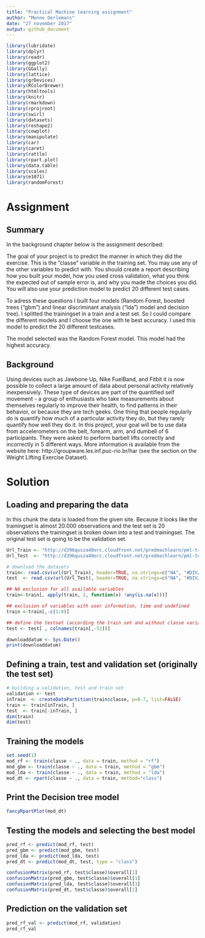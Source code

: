 ---
title: "Practical Machine learning assignment"
author: "Menno Oerlemans"
date: "27 november 2017"
output: github_document
---

```{r setup, include=FALSE}
library(lubridate)
library(dplyr)
library(readr)
library(ggplot2)
library(GGally)
library(lattice)
library(grDevices)
library(RColorBrewer)
library(htmltools)
library(knitr)
library(rmarkdown)
library(rprojroot)
library(swirl)
library(datasets)
library(reshape2)
library(cowplot)
library(manipulate)
library(car)
library(caret)
library(rattle)
library(rpart.plot)
library(data.table)
library(scales)
library(e1071)
library(randomForest)
```

# Assignment

## Summary
In the background chapter below is the assignment described: 

The goal of your project is to predict the manner in which they did the exercise. This is the "classe" variable in the training set. You may use any of the other variables to predict with. You should create a report describing how you built your model, how you used cross validation, what you think the expected out of sample error is, and why you made the choices you did. You will also use your prediction model to predict 20 different test cases.

To adress these questions I built four models (Random Forest, boosted trees ("gbm") and linear discriminant analysis ("lda") model and decision tree). I splitted the trainingset in a train and a test set. So I could compare the different models and I choose the one with te best accuracy. I used this model to predict the 20 different testcases.

The model selected was the Random Forest model. This model had the highest accuracy. 


## Background

Using devices such as Jawbone Up, Nike FuelBand, and Fitbit it is now possible to collect a large amount of data about personal activity relatively inexpensively. These type of devices are part of the quantified self movement - a group of enthusiasts who take measurements about themselves regularly to improve their health, to find patterns in their behavior, or because they are tech geeks. One thing that people regularly do is quantify how much of a particular activity they do, but they rarely quantify how well they do it. In this project, your goal will be to use data from accelerometers on the belt, forearm, arm, and dumbell of 6 participants. They were asked to perform barbell lifts correctly and incorrectly in 5 different ways. More information is available from the website here: http://groupware.les.inf.puc-rio.br/har (see the section on the Weight Lifting Exercise Dataset).


# Solution

## Loading and preparing the data

In this chunk the data is loaded from the given site. Because it looks like the trainingset is almost 20.000 observations and the test set is 20 observations the trainingset is broken down into a test and trainingset. The original test set is going to be the validation set.

```{r}
Url_Train <- "http://d396qusza40orc.cloudfront.net/predmachlearn/pml-training.csv"
Url_Test  <- "http://d396qusza40orc.cloudfront.net/predmachlearn/pml-testing.csv"

# download the datasets
train<- read.csv(url(Url_Train), header=TRUE, na.strings=c("NA", "#DIV/0!"))
test  <- read.csv(url(Url_Test), header=TRUE, na.strings=c("NA", "#DIV/0!"))

## NA exclusion for all available variables
train<-train[, apply(train, 2, function(x) !any(is.na(x)))] 

## exclusion of variables with user information, time and undefined
train <-train[,-c(1:8)]

## define the testset (according the train set and without classe variable)
test <- test[ , colnames(train[,-52])]

downloaddatum <- Sys.Date()
print(downloaddatum)
```
## Defining a train, test and validation set (originally the test set)

```{r}
# building a validation, test and train set
validation <- test
inTrain  <- createDataPartition(train$classe, p=0.7, list=FALSE)
train <- train[inTrain, ]
test  <- train[-inTrain, ]
dim(train)
dim(test)
```

## Training the models 

```{r results="hide"}
set.seed(1)
mod_rf <- train(classe ~ ., data = train, method = "rf")
mod_gbm <- train(classe ~ ., data = train, method = "gbm")
mod_lda <- train(classe ~ ., data = train, method = "lda")
mod_dt <- rpart(classe ~ ., data = train, method="class")
```
## Print the Decision tree model

```{r}
fancyRpartPlot(mod_dt)
```

## Testing the models and selecting the best model
```{r}
pred_rf <- predict(mod_rf, test)
pred_gbm <- predict(mod_gbm, test)
pred_lda <- predict(mod_lda, test)
pred_dt <- predict(mod_dt, test, type = "class")

confusionMatrix(pred_rf, test$classe)$overall[1]
confusionMatrix(pred_gbm, test$classe)$overall[1]
confusionMatrix(pred_lda, test$classe)$overall[1]
confusionMatrix(pred_dt, test$classe)$overall[1]
```

## Prediction on the validation set

```{r}
pred_rf_val <- predict(mod_rf, validation)
pred_rf_val
```